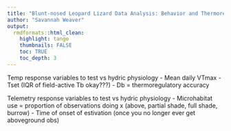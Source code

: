 ```yaml
---
title: "Blunt-nosed Leopard Lizard Data Analysis: Behavior and Thermoregulation vs Water Physiology"
author: "Savannah Weaver"
output: 
  rmdformats::html_clean:
    highlight: tango
    thumbnails: FALSE
    toc: TRUE
    toc_depth: 3
---
```









Temp response variables to test vs hydric physiology
-	Mean daily VTmax
-	Tset (IQR of field-active Tb okay???)
-	Db = thermoregulatory accuracy

Telemetry response variables to test vs hydric physiology
-	Microhabitat use = proportion of observations doing x (above, partial shade, full shade, burrow)
-	Time of onset of estivation (once you no longer ever get aboveground obs)
